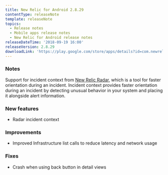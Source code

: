 ```yaml
---
title: New Relic for Android 2.8.29
contentType: releaseNote
template: releaseNote
topics:
  - Release notes
  - Mobile apps release notes
  - New Relic for Android release notes
releaseDateTime: '2018-09-19 16:00'
releaseVersion: 2.8.29
downloadLink: 'https://play.google.com/store/apps/details?id=com.newrelic.rpm'
---
```


### Notes

Support for incident context from [New Relic Radar](https://docs.newrelic.com/docs/radar/new-relic-radar/getting-started/introduction-radar), which is a tool for faster orientation during an incident. Incident context provides faster orientation during an incident by detecting unusual behavior in your system and placing it alongside alert information.

### New features

* Radar incident context

### Improvements

* Improved Infrastructure list calls to reduce latency and network usage

### Fixes

* Crash when using back button in detail views

